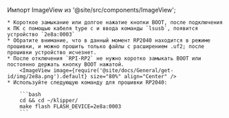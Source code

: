 Импорт ImageView из '@site/src/components/ImageView';


    * Короткое замыкание или долгое нажатие кнопки BOOT, после подключения к ПК с помощью кабеля type c и ввода команды `lsusb`, появится устройство `2e8a:0003` 
    * Обратите внимание, что в данный момент RP2040 находится в режиме прошивки, и можно прошить только файлы с расширением .uf2; после прошивки устройство исчезнет.
    * После отключения `RPI-RP2` не нужно коротко замыкать BOOT или постоянно держать кнопку BOOT нажатой.
        <ImageView image={require('@site/docs/General/get-id/img/2e8a.png').default} size="80%" align="Center" /> 
    * Используйте следующую команду для прошивки RP2040:

        ```bash
        cd && cd ~/klipper/
        make flash FLASH_DEVICE=2e8a:0003
        ```